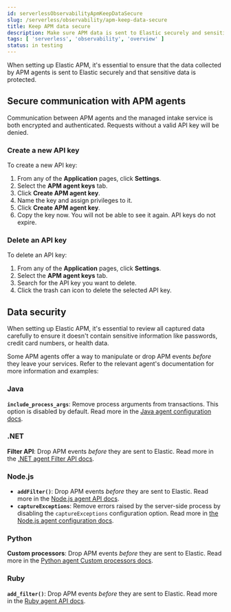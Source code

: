 ```yaml
---
id: serverlessObservabilityApmKeepDataSecure
slug: /serverless/observability/apm-keep-data-secure
title: Keep APM data secure
description: Make sure APM data is sent to Elastic securely and sensitive data is protected.
tags: [ 'serverless', 'observability', 'overview' ]
status: in testing
---
```



<Testing />

When setting up Elastic APM, it's essential to ensure that the data collected by
APM agents is sent to Elastic securely and that sensitive data is protected.

## Secure communication with APM agents

Communication between APM agents and the managed intake service is both encrypted and authenticated.
Requests without a valid API key will be denied.

### Create a new API key

To create a new API key:

1. From any of the **Application** pages, click **Settings**.
1. Select the **APM agent keys** tab.
1. Click **Create APM agent key**.
1. Name the key and assign privileges to it.
1. Click **Create APM agent key**.
1. Copy the key now. You will not be able to see it again. API keys do not expire.

### Delete an API key

To delete an API key:

1. From any of the **Application** pages, click **Settings**.
1. Select the **APM agent keys** tab.
1. Search for the API key you want to delete.
1. Click the trash can icon to delete the selected API key.

## Data security

When setting up Elastic APM, it's essential to review all captured data carefully to ensure it doesn't contain sensitive information like passwords, credit card numbers, or health data.

Some APM agents offer a way to manipulate or drop APM events _before_ they leave your services.
Refer to the relevant agent's documentation for more information and examples:

### Java

**`include_process_args`**: Remove process arguments from transactions. This option is disabled by default. Read more in the [Java agent configuration docs](((apm-java-ref-v))/config-reporter.html#config-include-process-args).

### .NET

**Filter API**: Drop APM events _before_ they are sent to Elastic. Read more in the [.NET agent Filter API docs](((apm-dotnet-ref-v))/public-api.html#filter-api).

### Node.js

* **`addFilter()`**: Drop APM events _before_ they are sent to Elastic. Read more in the [Node.js agent API docs](((apm-node-ref-v))/agent-api.html#apm-add-filter).
* **`captureExceptions`**: Remove errors raised by the server-side process by disabling the `captureExceptions` configuration option. Read more in [the Node.js agent configuration docs](((apm-node-ref-v))/configuration.html#capture-exceptions).

### Python

**Custom processors**: Drop APM events _before_ they are sent to Elastic. Read more in the [Python agent Custom processors docs](((apm-py-ref-v))/sanitizing-data.html).

### Ruby

**`add_filter()`**: Drop APM events _before_ they are sent to Elastic. Read more in the [Ruby agent API docs](((apm-ruby-ref-v))/api.html#api-agent-add-filter).

